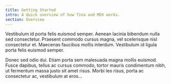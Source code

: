 ```yaml
---
title: Getting Started
intro: A Quick overview of how Tina and MDX works.
section: Overview
---
```


Vestibulum id porta felis euismod semper. Aenean lacinia bibendum nulla sed consectetur. Praesent commodo cursus magna, vel scelerisque nisl consectetur et. Maecenas faucibus mollis interdum. Vestibulum id ligula porta felis euismod semper.

Donec sed odio dui. Etiam porta sem malesuada magna mollis euismod. Fusce dapibus, tellus ac cursus commodo, tortor mauris condimentum nibh, ut fermentum massa justo sit amet risus. Morbi leo risus, porta ac consectetur ac, vestibulum at eros...
